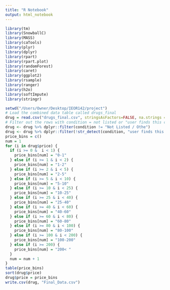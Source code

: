 ---
title: "R Notebook"
output: html_notebook
---

```{r}
library(tm)
library(SnowballC)
library(MASS)
library(caTools)
library(plyr)
library(dplyr)
library(rpart)
library(rpart.plot)
library(randomForest)
library(caret)
library(ggplot2)
library(rsample)
library(ranger)
library(h2o)
library(softImpute)
library(stringr)

setwd("/Users/Owner/Desktop/IEOR142/project")
# Load the combined data table called drugs_final
drug = read.csv("drugs_final.csv", stringsAsFactors=FALSE, na.strings = c("", "NA"))
# Filter out the rows with condition = not listed or "user finds this comment useful"
drug <- drug %>% dplyr::filter(condition != "Not Listed / Othe")
drug <- drug %>% dplyr::filter(!str_detect(condition, "user finds this comment useful"))
price_bins = c()
num = 1
for (i in drug$price) {
  if (i >= 0 &  i < 1) {
    price_bins[num] = "0-1"
  } else if (i >= 1 & i < 2) {
    price_bins[num] = "1-2"
  } else if (i >= 2 & i < 5) {
    price_bins[num] = "2-5"
  } else if (i >= 5 & i < 10) {
    price_bins[num] = "5-10"
  } else if (i >= 10 & i < 25) {
    price_bins[num] = "10-25"
  } else if (i >= 25 & i < 40) {
    price_bins[num] = "25-40"
  } else if (i >= 40 & i < 60) {
    price_bins[num] = "40-60"
  } else if (i >= 60 & i < 80) {
    price_bins[num] = "60-80"
  } else if (i >= 80 & i < 100) {
    price_bins[num] = "80-100"
  } else if (i >= 100 & i < 200) {
    price_bins[num] = "100-200"
  } else if (i >= 200) {
    price_bins[num] = "200< "
  }
  num = num + 1
}
table(price_bins)
sort(drug$price)
drug$price = price_bins
write.csv(drug, "Final_Data.csv")
```

